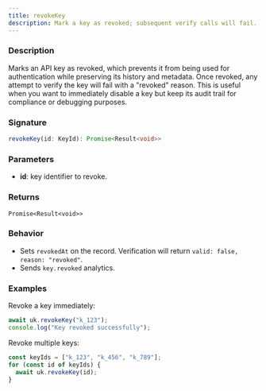 ```yaml
---
title: revokeKey
description: Mark a key as revoked; subsequent verify calls will fail.
---
```


### Description

Marks an API key as revoked, which prevents it from being used for authentication while preserving its history and metadata. Once revoked, any attempt to verify the key will fail with a "revoked" reason. This is useful when you want to immediately disable a key but keep its audit trail for compliance or debugging purposes.

### Signature

```ts
revokeKey(id: KeyId): Promise<Result<void>>
```

### Parameters

- **id**: key identifier to revoke.

### Returns

`Promise<Result<void>>`

### Behavior

- Sets `revokedAt` on the record. Verification will return `valid: false, reason: "revoked"`.
- Sends `key.revoked` analytics.

### Examples

Revoke a key immediately:

```ts
await uk.revokeKey("k_123");
console.log("Key revoked successfully");
```

Revoke multiple keys:

```ts
const keyIds = ["k_123", "k_456", "k_789"];
for (const id of keyIds) {
  await uk.revokeKey(id);
}
```



